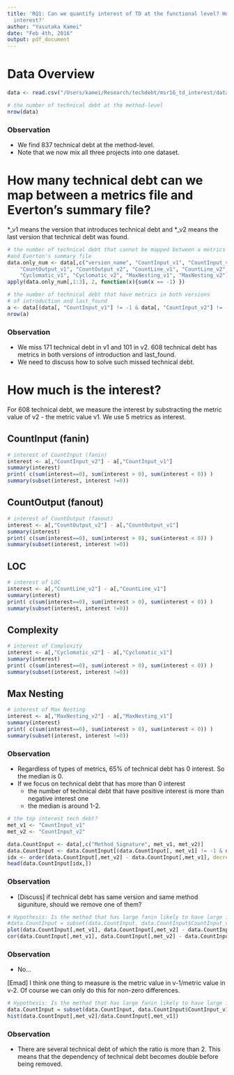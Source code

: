 ```yaml
---
title: 'RQ1: Can we quantify interest of TD at the functional level? How much is the
  interest?'
author: "Yasutaka Kamei"
date: "Feb 4th, 2016"
output: pdf_document
---
```


# Data Overview
```r
data <- read.csv("/Users/kamei/Research/techdebt/msr16_td_interest/datasets/CSV/technical_debt_summary.csvinterest.ssv", sep="#")

# the number of technical debt at the method-level
nrow(data)
```

### Observation
- We find 837 technical debt at the method-level.
- Note that we now mix all three projects into one dataset.

# How many technical debt can we map between a metrics file and Everton's summary file?
*_v1 means the version that introduces technical debt and *_v2 means the last version that technical debt was found.

```r
# the number of technical debt that cannot be mapped between a metrics file
#and Everton's summary file
data.only_num <- data[,c("version_name", "CountInput_v1", "CountInput_v2", 
    "CountOutput_v1", "CountOutput_v2", "CountLine_v1", "CountLine_v2",
    "Cyclomatic_v1", "Cyclomatic_v2", "MaxNesting_v1", "MaxNesting_v2")]
apply(data.only_num[,1:3], 2, function(x){sum(x == -1) })

# the number of technical debt that have metrics in both versions
# of introduction and last_found
a <- data[(data[, "CountInput_v1"] != -1 & data[, "CountInput_v2"] != -1), ]
nrow(a)
```

### Observation
- We miss 171 technical debt in v1 and 101 in v2. 608 technical debt has metrics in both versions of introduction and last_found.
- We need to discuss how to solve such missed technical debt.

# How much is the interest?
For 608 technical debt, 
we measure the interest by substracting the metric value of v2 - the metric value v1. We use 5 metrics as interest.

## CountInput (fanin)
```r
# interest of CountInput (fanin)
interest <- a[,"CountInput_v2"] - a[,"CountInput_v1"]
summary(interest)
print( c(sum(interest==0), sum(interest > 0), sum(interest < 0)) )
summary(subset(interest, interest !=0))
```

## CountOutput (fanout)
```r
# interest of CountOutput (fanout)
interest <- a[,"CountOutput_v2"] - a[,"CountOutput_v1"]
summary(interest)
print( c(sum(interest==0), sum(interest > 0), sum(interest < 0)) )
summary(subset(interest, interest !=0))
```

## LOC
```r
# interest of LOC
interest <- a[,"CountLine_v2"] - a[,"CountLine_v1"]
summary(interest)
print( c(sum(interest==0), sum(interest > 0), sum(interest < 0)) )
summary(subset(interest, interest !=0))
```

## Complexity
```r
# interest of Complexity
interest <- a[,"Cyclomatic_v2"] - a[,"Cyclomatic_v1"]
summary(interest)
print( c(sum(interest==0), sum(interest > 0), sum(interest < 0)) )
summary(subset(interest, interest !=0))
```

## Max Nesting
```r
# interest of Max Nesting
interest <- a[,"MaxNesting_v2"] - a[,"MaxNesting_v1"]
summary(interest)
print( c(sum(interest==0), sum(interest > 0), sum(interest < 0)) )
summary(subset(interest, interest !=0))
```

### Observation
- Regardless of types of metrics, 65% of technical debt has 0 interest. So the median is 0.
- If we focus on technical debt that has more than 0 interest
    - the number of technical debt that have positive interest is more than negative interest one
    - the median is around 1-2.

```r
# the top interest tech debt?
met_v1 <- "CountInput_v1"
met_v2 <- "CountInput_v2"

data.CountInput <- data[,c("Method_Signature", met_v1, met_v2)]
data.CountInput <- data.CountInput[(data.CountInput[, met_v1] != -1 & data.CountInput[, met_v2] != -1), ]
idx <- order(data.CountInput[,met_v2] - data.CountInput[,met_v1], decreasing = T)
head(data.CountInput[idx,])
```

### Observation
- [Discuss] if technical debt has same version and same method siguniture, should we remove one of them?

```r
# Hypothesis: Is the method that has large fanin likely to have large interest?
#data.CountInput = subset(data.CountInput, data.CountInput$CountInput_v1 - data.CountInput$CountInput_v2 !=0)
plot(data.CountInput[,met_v1], data.CountInput[,met_v2] - data.CountInput[,met_v1])
cor(data.CountInput[,met_v1], data.CountInput[,met_v2] - data.CountInput[,met_v1], method = "spearman")
```

### Observation
- No...

[Emad]  I think one thing to measure is the metric value in v-1/metric value in v-2. Of course we can only do this for non-zero differences.

```r
# Hypothesis: Is the method that has large fanin likely to have large interest?
data.CountInput = subset(data.CountInput, data.CountInput$CountInput_v1 - data.CountInput$CountInput_v2 !=0)
hist(data.CountInput[,met_v2]/data.CountInput[,met_v1])
```

### Observation
- There are several technical debt of which the ratio is more than 2. This means that the dependency of technical debt becomes double before being removed.

